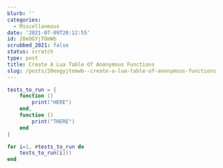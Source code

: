 ```yaml
---
blurb: ''
categories:
  - Miscellaneous
date: '2021-07-09T20:12:55'
id: 20eOGYjTOmWb
scrubbed_2021: false
status: scratch
type: post
title: Create A Lua Table Of Anonymous Functions
slug: /posts/20eogyjtomwb--create-a-lua-table-of-anonymous-functions
---
```


```lua
tests_to_run = {
    function ()
        print("HERE")
    end,
    function ()
        print("THERE")
    end
}

for i=1, #tests_to_run do
    tests_to_run[i]()
end
```

